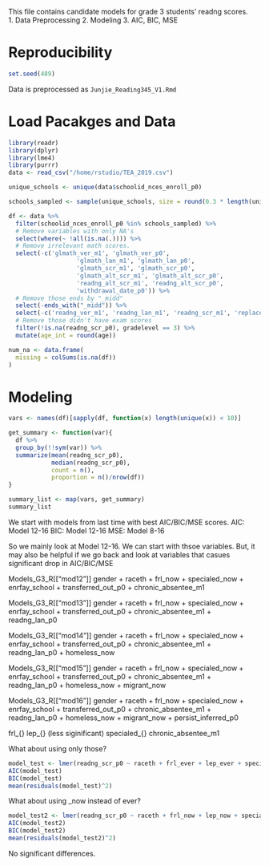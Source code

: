 This file contains candidate models for grade 3 students' readng scores.    
1. Data Preprocessing
2. Modeling
3. AIC, BIC, MSE

# Reproducibility   
```r
set.seed(489)
```   

Data is preprocessed as `Junjie_Reading345_V1.Rmd`

# Load Pacakges and Data    
```r
library(readr)
library(dplyr)
library(lme4)
library(purrr)
data <- read_csv("/home/rstudio/TEA_2019.csv")
```  
```R
unique_schools <- unique(data$schoolid_nces_enroll_p0)

schools_sampled <- sample(unique_schools, size = round(0.3 * length(unique_schools)))
```


```r
df <- data %>% 
  filter(schoolid_nces_enroll_p0 %in% schools_sampled) %>% 
  # Remove variables with only NA's
  select(where(~ !all(is.na(.)))) %>% 
  # Remove irrelevant math scores.
  select(-c('glmath_ver_m1', 'glmath_ver_p0', 
                   'glmath_lan_m1', 'glmath_lan_p0', 
                   'glmath_scr_m1', 'glmath_scr_p0', 
                   'glmath_alt_scr_m1', 'glmath_alt_scr_p0',
                   'readng_alt_scr_m1', 'readng_alt_scr_p0',
                   'withdrawal_date_p0')) %>% 
  # Remove those ends by "_midd"
  select(-ends_with("_midd")) %>% 
  select(-c('readng_ver_m1', 'readng_lan_m1', 'readng_scr_m1', 'replacement_id', 'acadyear','dropout_inferred_m1', 'persist_inferred_m1')) %>% 
  # Remove those didn't have exam scores
  filter(!is.na(readng_scr_p0), gradelevel == 3) %>% 
  mutate(age_int = round(age))

```   
```R
num_na <- data.frame(
  missing = colSums(is.na(df))
)
```

# Modeling    
```R
vars <- names(df)[sapply(df, function(x) length(unique(x)) < 10)]
```
```R
get_summary <- function(var){
  df %>% 
  group_by(!!sym(var)) %>% 
  summarize(mean(readng_scr_p0), 
            median(readng_scr_p0),
            count = n(),
            proportion = n()/nrow(df))
}
```

```R
summary_list <- map(vars, get_summary)
summary_list
```

We start with models from last time with best AIC/BIC/MSE scores. 
AIC: Model 12-16
BIC: Model 12-16
MSE: Model 8-16

So we mainly look at Model 12-16. We can start with thsoe variables. 
But, it may also be helpful if we go back and look at variables that casues significant drop in AIC/BIC/MSE

Models_G3_R[["mod12"]] gender + raceth + frl_now + specialed_now + enrfay_school + transferred_out_p0 + chronic_absentee_m1 

Models_G3_R[["mod13"]] gender + raceth + frl_now + specialed_now + enrfay_school + transferred_out_p0 + chronic_absentee_m1 + readng_lan_p0 

Models_G3_R[["mod14"]] gender + raceth + frl_now + specialed_now + enrfay_school + transferred_out_p0 + chronic_absentee_m1 + readng_lan_p0 + homeless_now 

Models_G3_R[["mod15"]] gender + raceth + frl_now + specialed_now + enrfay_school + transferred_out_p0 + chronic_absentee_m1 + readng_lan_p0 + homeless_now + migrant_now 

Models_G3_R[["mod16"]] gender + raceth + frl_now + specialed_now + enrfay_school + transferred_out_p0 + chronic_absentee_m1 + readng_lan_p0 + homeless_now + migrant_now + persist_inferred_p0

frl_{} lep_{} (less siginificant) specialed_{} chronic_absentee_m1

What about using only those? 
```r
model_test <- lmer(readng_scr_p0 ~ raceth + frl_ever + lep_ever + specialed_ever + chronic_absentee_m1 + (1 | schoolid_nces_enroll_p0), data =df)
AIC(model_test)
BIC(model_test)
mean(residuals(model_test)^2)
```
What about using _now instead of ever? 
```R
model_test2 <- lmer(readng_scr_p0 ~ raceth + frl_now + lep_now + specialed_now + chronic_absentee_m1 + (1 | schoolid_nces_enroll_p0), data =df)
AIC(model_test2)
BIC(model_test2)
mean(residuals(model_test2)^2)
```
No significant differences. 
